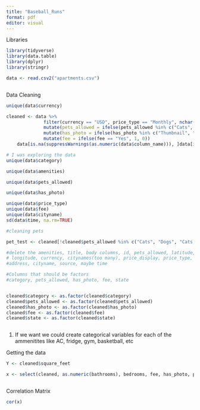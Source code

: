 ```yaml
---
title: "Baseball_Runs"
format: pdf
editor: visual
---
```

Libraries
```r
library(tidyverse)
library(data.table)
library(dplyr)
library(stringr)


```



```r
data <- read.csv2("apartments.csv")



```

Data Cleaning

```r

unique(data$currency)

cleaned <- data %>%
              filter(currency == "USD", price_type == "Monthly", nchar(state) == 2, bathrooms != "null", !bedrooms %in% c("null", "USD", "") ) %>%
              mutate(pets_allowed = ifelse(pets_allowed %in% c("Cats", "Dogs", "Cats, Dogs", "Cats, Dogs, None"), 1, 0)) %>%
              mutate(has_photo = ifelse(has_photo %in% c("Thumbnail", "Yes"), 1, 0)) %>%
              mutate(fee = ifelse(fee == "Yes", 1, 0))
    data[is.na(suppressWarnings(as.numeric(data$column_name))), ]data[is.na(suppressWarnings(as.numeric(data$column_name))), ]

# I was exploring the data
unique(data$category)

unique(data$amenities)

unique(data$pets_allowed)

unique(data$has_photo)

unique(data$price_type)
unique(data$fee)
unique(data$cityname)
sd(data$time, na.rm=TRUE)

#cleaning pets

pet_test <- cleaned[!cleaned$pets_allowed %in% c("Cats", "Dogs", "Cats, Dogs", "None", "Cats, Dogs, None", "Cats,Dogs"), ]

#delete the amenities, title, body columns, id, pets_allowed, latitude,
# longitude, currency, citynames(too many), price_display, price_type, 
#address, cityname, source, maybe time

#Columns that should be factors
#category, pets_allowed, has_photo, fee, state


cleaned$category <- as.factor(cleaned$category)
cleaned$pets_allowed <- as.factor(cleaned$pets_allowed)
cleaned$has_photo <- as.factor(cleaned$has_photo)
cleaned$fee <- as.factor(cleaned$fee)
cleaned$state <- as.factor(cleaned$state)



```
1. If we want we could create categorical variables for each of the 
ammenitites like AC, fridge, gym, basketball, etc


Getting the data


```r

Y <- cleaned$square_feet

x <- select(cleaned, as.numeric(bathrooms), bedrooms, fee, has_photo, pets_allowed, price)



```

Correlation Matrix
```r

cor(x)

```

